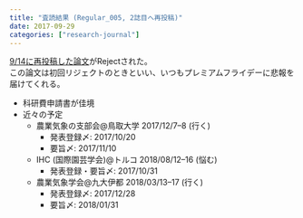 ```yaml
---
title: "査読結果 (Regular_005, 2誌目へ再投稿)"
date: 2017-09-29
categories: ["research-journal"]
---
```



[9/14に再投稿した論文](https://keachmurakami.github.io/2017/09/14/pub_etr_model.html)がRejectされた。  
この論文は初回リジェクトのときといい、いつもプレミアムフライデーに悲報を届けてくれる。

- 科研費申請書が佳境
- 近々の予定
    - 農業気象の支部会@鳥取大学 2017/12/7--8 (行く)
        - 発表登録〆: 2017/10/20
        - 要旨〆: 2017/11/10
    - IHC (国際園芸学会)@トルコ 2018/08/12--16 (悩む)
        - 発表登録・要旨〆: 2017/10/31
    - 農業気象学会@九大伊都 2018/03/13--17 (行く)
        - 発表登録〆: 2017/12/28 
        - 要旨〆: 2018/01/31